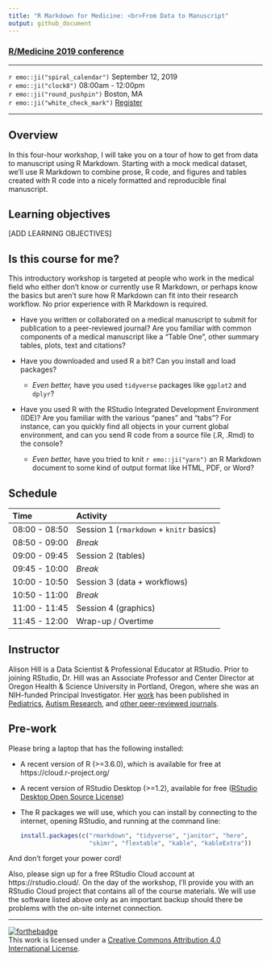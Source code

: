 ```yaml
---
title: "R Markdown for Medicine: <br>From Data to Manuscript"
output: github_document
---
```


### [R/Medicine 2019 conference](https://r-medicine.com/)

---

`r emo::ji("spiral_calendar")`    September 12, 2019  
`r emo::ji("clock8")`             08:00am - 12:00pm   
`r emo::ji("round_pushpin")`      Boston, MA  
`r emo::ji("white_check_mark")`   [Register](https://cvent.me/en41V)

---

## Overview

In this four-hour workshop, I will take you on a tour of how to get from data to manuscript using R Markdown. Starting with a mock medical dataset, we'll use R Markdown to combine prose, R code, and figures and tables created with R code into a nicely formatted and reproducible final manuscript. 

## Learning objectives

[ADD LEARNING OBJECTIVES]

## Is this course for me?

This introductory workshop is targeted at people who work in the medical field who either don't know or currently use R Markdown, or perhaps know the basics but aren't sure how R Markdown can fit into their research workflow. No prior experience with R Markdown is required.

- Have you written or collaborated on a medical manuscript to submit for publication to a peer-reviewed journal? Are you familiar with common components of a medical manuscript like a "Table One", other summary tables, plots, text and citations?

- Have you downloaded and used R a bit? Can you install and load packages?
  - *Even better,* have you used `tidyverse` packages like `ggplot2` and `dplyr`? 

- Have you used R with the RStudio Integrated Development Environment (IDE)? Are you familiar with the various "panes" and "tabs"? For instance, can you quickly find all objects in your current global environment, and can you send R code from a source file (.R, .Rmd) to the console? 
  - *Even better,* have you tried to knit `r emo::ji("yarn")` an R Markdown document to some kind of output format like HTML, PDF, or Word?


## Schedule

| Time          | Activity                                |
|:--------------|:----------------------------------------|
| 08:00 - 08:50 | Session 1 (`rmarkdown` + `knitr` basics)|
| 08:50 - 09:00 | *Break*             |
| 09:00 - 09:45 | Session 2 (tables)                      |
| 09:45 - 10:00 | *Break*        |
| 10:00 - 10:50 | Session 3 (data + workflows)            |
| 10:50 - 11:00 | *Break*           |
| 11:00 - 11:45 | Session 4 (graphics)                    |
| 11:45 - 12:00 | Wrap-up / Overtime                      |

## Instructor

Alison Hill is a Data Scientist & Professional Educator at RStudio. Prior to joining RStudio, Dr. Hill was an Associate Professor and Center Director at Oregon Health & Science University in Portland, Oregon, where she was an NIH-funded Principal Investigator. Her [work](https://profiles.impactstory.org/u/0000-0002-8082-1890) has been published in [Pediatrics](https://alison.rbind.io/publication/2015-obesity-in-asd-multisite/), [Autism Research](https://alison.rbind.io/publication/2016-uh-and-um-asd-sli/), and [other peer-reviewed journals](https://alison.rbind.io/publication/#2). 

## Pre-work

Please bring a laptop that has the following installed:

+ A recent version of R (>=3.6.0), which is available for free at https://cloud.r-project.org/
+ A recent version of RStudio Desktop (>=1.2), available for free ([RStudio Desktop Open Source License](https://www.rstudio.com/products/rstudio/download/#download))
+ The R packages we will use, which you can install by connecting to the internet, opening RStudio, and running at the command line:

  ```r
  install.packages(c("rmarkdown", "tidyverse", "janitor", "here", 
                     "skimr", "flextable", "kable", "kableExtra"))
  ```

And don't forget your power cord!

Also, please sign up for a free RStudio Cloud account at https://rstudio.cloud/. On the day of the workshop, I'll provide you with an RStudio Cloud project that contains all of the course materials. We will use the software listed above only as an important backup should there be problems with the on-site internet connection.

---

[![forthebadge](https://forthebadge.com/images/badges/cc-by.svg)](https://creativecommons.org/licenses/by/4.0/)  
This work is licensed under a [Creative Commons Attribution 4.0 International License](https://creativecommons.org/licenses/by/4.0/).
